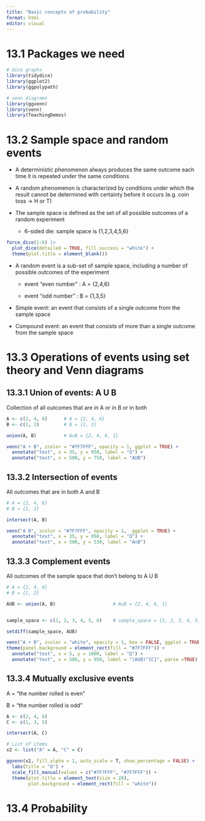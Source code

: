 ```yaml
---
title: "Basic concepts of probability"
format: html
editor: visual
---
```


# 13.1 Packages we need

```r
# dice graphs
library(tidydice)
library(ggplot2)
library(ggpolypath)

# venn diagrams
library(ggvenn)
library(venn)
library(TeachingDemos)
```

# 13.2 Sample space and random events

-   A deterministic phenomenon always produces the same outcome each time it is repeated under the same conditions

-   A random phenomenon is characterized by conditions under which the result cannot be determined with certainty before it occurs (e.g. coin toss -\> H or T)

-   The sample space is defined as the set of all possible outcomes of a random experiment

    -   6-sided die: sample space is {1,2,3,4,5,6}

```r
force_dice(1:6) |> 
  plot_dice(detailed = TRUE, fill_success = "white") + 
  theme(plot.title = element_blank())
```

-   A random event is a sub-set of sample space, including a number of possible outcomes of the experiment

    -   event "even number" : A = {2,4,6}

    -   event "odd number" : B = {1,3,5}

-   Simple event: an event that consists of a single outcome from the sample space

-   Compound event: an event that consists of more than a single outcome from the sample space

# 13.3 Operations of events using set theory and Venn diagrams

## 13.3.1 Union of events: A U B

Collection of all outcomes that are in A or in B or in both

```r
A <- c(2, 4, 6)      # A = {2, 4, 6}
B <- c(1, 2)         # B = {1, 2}

union(A, B)          # A∪B = {2, 4, 6, 1} 
```

```r
venn("A + B", zcolor = "#7F7FFF", opacity = 1, ggplot = TRUE) +
  annotate("text", x = 35, y = 950, label = "Ω") +
  annotate("text", x = 500, y = 750, label = "AUB")
```

## 13.3.2 Intersection of events

All outcomes that are in both A and B

```r
# A = {2, 4, 6}
# B = {1, 2}

intersect(A, B)
```

```r
venn("A B", zcolor = "#7F7FFF", opacity = 1,  ggplot = TRUE) +
  annotate("text", x = 35, y = 950, label = "Ω") +
  annotate("text", x = 500, y = 530, label = "A∩B")
```

## 13.3.3 Complement events

All outcomes of the sample space that don't belong to A U B

```r
# A = {2, 4, 6}
# B = {1, 2}

AUB <- union(A, B)                     # A∪B = {2, 4, 6, 1} 


sample_space <- c(1, 2, 3, 4, 5, 6)    # sample_space = {1, 2, 3, 4, 5, 6}

setdiff(sample_space, AUB)
```

```r
venn("A + B", zcolor = "white", opacity = 1, box = FALSE, ggplot = TRUE) +
theme(panel.background = element_rect(fill = "#7F7FFF")) +
  annotate("text", x = 5, y = 1000, label = "Ω") +
  annotate("text", x = 500, y = 950, label = "(AUB)^{C}", parse =TRUE)
```

## 13.3.4 Mutually exclusive events

A = "the number rolled is even"

B = "the number rolled is odd"

```r
A <- c(2, 4, 6)      
C <- c(1, 3, 5)         

intersect(A, C)         
```

```r
# List of items
x2 <- list("A" = A, "C" = C)

ggvenn(x2, fill_alpha = 1, auto_scale = T, show_percentage = FALSE) +
  labs(title = "Ω") +
  scale_fill_manual(values = c("#7F7FFF", "#7F7FFF")) +
  theme(plot.title = element_text(size = 20),
        plot.background = element_rect(fill = "white"))
```

# 13.4 Probability
